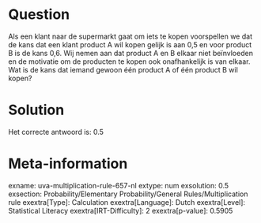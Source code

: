 Question
========

Als een klant naar de supermarkt gaat om iets te kopen voorspellen we
dat de kans dat een klant product A wil kopen gelijk is aan 0,5 en voor
product B is de kans 0,6. Wij nemen aan dat product A en B elkaar niet
beïnvloeden en de motivatie om de producten te kopen ook onafhankelijk
is van elkaar. Wat is de kans dat iemand gewoon één product A of één
product B wil kopen?

Solution
========

Het correcte antwoord is: 0.5

Meta-information
================
exname: uva-multiplication-rule-657-nl
extype: num
exsolution: 0.5
exsection: Probability/Elementary Probability/General Rules/Multiplication rule
exextra[Type]: Calculation
exextra[Language]: Dutch
exextra[Level]: Statistical Literacy
exextra[IRT-Difficulty]: 2
exextra[p-value]: 0.5905

